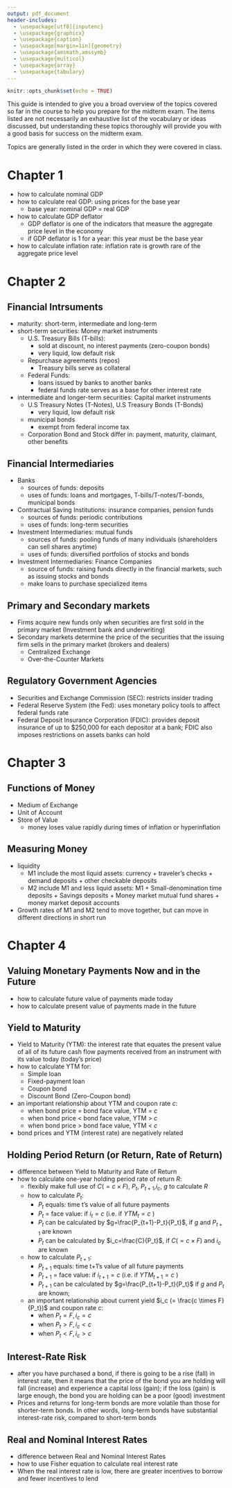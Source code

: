 ```yaml
---
output: pdf_document
header-includes: 
  - \usepackage[utf8]{inputenc}
  - \usepackage{graphicx}
  - \usepackage{caption}
  - \usepackage[margin=1in]{geometry}
  - \usepackage{amsmath,amssymb}
  - \usepackage{multicol}
  - \usepackage{array}
  - \usepackage{tabulary}
---
```


```r
knitr::opts_chunk$set(echo = TRUE)
```

\newcommand{\class}{EC 370}
\newcommand{\term}{Xiang LI (GE)}
\newcommand{\examnum}{Midterm 1 - Review Guide}

\noindent
\begin{tabular*}{\textwidth}{l @{\extracolsep{\fill}} r @{\extracolsep{6pt}} l}
\textbf{\class} & \textbf{Name: } & \makebox[2in]{\hrulefill}\\
\textbf{\term} &&\\
\textbf{\examnum} & \textbf{UO ID: } & \makebox[2in]{\hrulefill}\\
\end{tabular*}
\rule[2ex]{\textwidth}{2pt}



This guide is intended to give you a broad overview of the topics covered so far in the course to help you prepare for the midterm exam. The items listed are not necessarily an exhaustive list of the vocabulary or ideas discussed, but understanding these topics thoroughly will provide you with a good basis for success on the midterm exam.

Topics are generally listed in the order in which they were covered in class.




# Chapter 1
- how to calculate nominal GDP
- how to calculate real GDP: using prices for the base year 
  - base year: nominal GDP = real GDP
- how to calculate GDP deflator
  - GDP deflator is one of the indicators that measure the aggregate price level in the economy
  - if GDP deflator is 1 for a year: this year must be the base year
- how to calculate inflation rate: inflation rate is growth rare of the aggregate price level




# Chapter 2
## Financial Intrsuments
- maturity: short-term, intermediate and long-term
- short-term securities: Money market instruments
	- U.S. Treasury Bills (T-bills): 
		- sold at discount, no interest payments (zero-coupon bonds)
		- very liquid, low default risk
	- Repurchase agreements (repos)
	  - Treasury bills serve as collateral
	- Federal Funds: 
		- loans issued by banks to another banks
		- federal funds rate serves as a base for other interest rate
- intermediate and longer-term securities: Capital market instruments
	- U.S Treasury Notes (T-Notes), U.S Treasury Bonds (T-Bonds)
		- very liquid, low default risk
	- municipal bonds
		- exempt from federal income tax 
	- Corporation Bond and Stock differ in: payment, maturity, claimant, other benefits
	
## Financial Intermediaries
- Banks
	- sources of funds: deposits
	- uses of funds: loans and mortgages, T-bills/T-notes/T-bonds, municipal bonds
- Contractual Saving Institutions: insurance companies, pension funds
	- sources of funds: periodic contributions
	- uses of funds: long-term securities
- Investment Intermediaries: mutual funds
	- sources of funds: pooling funds of many individuals (shareholders can sell shares anytime)
	- uses of funds: diversified portfolios of stocks and bonds
- Investment Intermediaries: Finance Companies
  - source of funds: raising funds directly in the financial markets, such as issuing
stocks and bonds
  - make loans to purchase specialized items


## Primary and Secondary markets
- Firms acquire new funds only when securities are first sold in the primary market (Investment bank and underwriting)
- Secondary markets determine the price of the securities that the issuing firm sells in the primary market (brokers and dealers)
  - Centralized Exchange
  - Over-the-Counter Markets


## Regulatory Government Agencies
- Securities and Exchange Commission (SEC): restricts insider trading
- Federal Reserve System (the Fed): uses monetary policy tools to affect federal funds rate
- Federal Deposit Insurance Corporation (FDIC): provides deposit insurance of up to $250,000 for each depositor at a bank; FDIC also imposes restrictions on assets banks can hold





# Chapter 3
## Functions of Money
- Medium of Exchange
- Unit of Account
- Store of Value
	- money loses value rapidly during times of inflation or hyperinflation 

## Measuring Money
- liquidity
	- M1 include the most liquid assets: currency + traveler's checks + demand deposits + other checkable deposits
	- M2 include M1	and less liquid assets: M1 + Small-denomination time deposits + Savings deposits + Money market mutual fund shares + money market deposit accounts
- Growth rates of M1 and M2 tend to move together, but can move in different directions in short run






# Chapter 4
## Valuing Monetary Payments Now and in the Future
- how to calculate future value of payments made today
- how to calculate present value of payments made in the future  


## Yield to Maturity
- Yield to Maturity (YTM): the interest rate that equates the present value of all of its future cash flow payments received from an instrument with its value today (today's price)
- how to calculate YTM for:
	- Simple loan
	- Fixed-payment loan
	- Coupon bond
	- Discount Bond (Zero-Coupon bond)
- an important relationship about YTM and coupon rate $c$: 
	- when bond price = bond face value, YTM = $c$ 
	- when bond price < bond face value, YTM > $c$
	- when bond price > bond face value, YTM < $c$
- bond prices and YTM (interest rate) are negatively related



## Holding Period Return (or Return, Rate of Return)
- difference between Yield to Maturity and Rate of Return
- how to calculate one-year holding period rate of return $R$:
	- flexibly make full use of $C(=c \times F)$, $P_t$, $P_{t+1}$,$i_c$, $g$ to calculate $R$
	- how to calculate $P_t$: 
		-  $P_t$ equals: time t's value of all future payments
		-  $P_t$ = face value: if $i_t=c$ (i.e. if $YTM_t=c$ )
		-  $P_t$ can be calculated by $g=\frac{P_{t+1}-P_t}{P_t}$, if $g$ and $P_{t+1}$ are known
		-  $P_t$ can be calculated by $i_c=\frac{C}{P_t}$, if $C(=c \times F)$ and $i_c$ are known
	- how to calculate $P_{t+1}$:
		-  $P_{t+1}$ equals: time t+1's value of all future payments
		-  $P_{t+1}$ = face value: if $i_{t+1}=c$ (i.e. if $YTM_{t+1}=c$ )
		-  $P_{t+1}$ can be calculated by $g=\frac{P_{t+1}-P_t}{P_t}$ if $g$ and $P_t$ are known;
	- an important relationship about current yield $i_c (= \frac{c \times F}{P_t})$ and coupon rate $c$:
		- when $P_t=F, i_c=c$
		- when $P_t>F, i_c<c$
		- when $P_t<F, i_c>c$



## Interest-Rate Risk
- after you have purchased a bond, if there is going to be a rise (fall) in interest rate, then it means that the price of the bond you are holding will fall (increase) and experience a capital loss (gain); if the loss (gain) is large enough, the bond you are holding can be a poor (good) investment
- Prices and returns for long-term bonds are more volatile than those for shorter-term bonds. In other words, long-term bonds have substantial interest-rate risk, compared to short-term bonds


## Real and Nominal Interest Rates
- difference between Real and Nominal Interest Rates
- how to use Fisher equation to calculate real interest rate
- When the real interest rate is low, there are greater incentives to borrow and fewer incentives to lend









